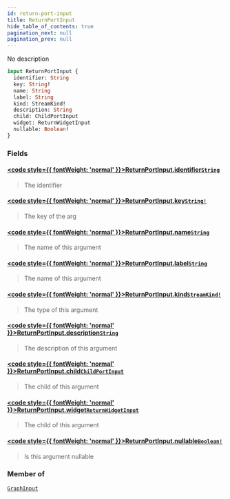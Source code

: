 ```yaml
---
id: return-port-input
title: ReturnPortInput
hide_table_of_contents: true
pagination_next: null
pagination_prev: null
---
```








No description

```graphql
input ReturnPortInput {
  identifier: String
  key: String!
  name: String
  label: String
  kind: StreamKind!
  description: String
  child: ChildPortInput
  widget: ReturnWidgetInput
  nullable: Boolean!
}
```


### Fields

#### [<code style={{ fontWeight: 'normal' }}>ReturnPortInput.<b>identifier</b></code>](#)<Bullet />[`String`](/docs/schemas/fluss/scalars/string) <Badge class="secondary" text="scalar"/>
> The identifier
> 

#### [<code style={{ fontWeight: 'normal' }}>ReturnPortInput.<b>key</b></code>](#)<Bullet />[`String!`](/docs/schemas/fluss/scalars/string) <Badge class="secondary" text="non-null"/> <Badge class="secondary" text="scalar"/>
> The key of the arg
> 

#### [<code style={{ fontWeight: 'normal' }}>ReturnPortInput.<b>name</b></code>](#)<Bullet />[`String`](/docs/schemas/fluss/scalars/string) <Badge class="secondary" text="scalar"/>
> The name of this argument
> 

#### [<code style={{ fontWeight: 'normal' }}>ReturnPortInput.<b>label</b></code>](#)<Bullet />[`String`](/docs/schemas/fluss/scalars/string) <Badge class="secondary" text="scalar"/>
> The name of this argument
> 

#### [<code style={{ fontWeight: 'normal' }}>ReturnPortInput.<b>kind</b></code>](#)<Bullet />[`StreamKind!`](/docs/schemas/fluss/enums/stream-kind) <Badge class="secondary" text="non-null"/> <Badge class="secondary" text="enum"/>
> The type of this argument
> 

#### [<code style={{ fontWeight: 'normal' }}>ReturnPortInput.<b>description</b></code>](#)<Bullet />[`String`](/docs/schemas/fluss/scalars/string) <Badge class="secondary" text="scalar"/>
> The description of this argument
> 

#### [<code style={{ fontWeight: 'normal' }}>ReturnPortInput.<b>child</b></code>](#)<Bullet />[`ChildPortInput`](/docs/schemas/fluss/inputs/child-port-input) <Badge class="secondary" text="input"/>
> The child of this argument
> 

#### [<code style={{ fontWeight: 'normal' }}>ReturnPortInput.<b>widget</b></code>](#)<Bullet />[`ReturnWidgetInput`](/docs/schemas/fluss/inputs/return-widget-input) <Badge class="secondary" text="input"/>
> The child of this argument
> 

#### [<code style={{ fontWeight: 'normal' }}>ReturnPortInput.<b>nullable</b></code>](#)<Bullet />[`Boolean!`](/docs/schemas/fluss/scalars/boolean) <Badge class="secondary" text="non-null"/> <Badge class="secondary" text="scalar"/>
> Is this argument nullable
> 



### Member of

[`GraphInput`](/docs/schemas/fluss/inputs/graph-input)  <Badge class="secondary" text="input"/>



